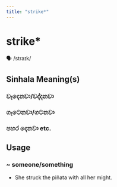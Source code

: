```yaml
---
title: "strike*"
---
```


# strike*

🗣️ /straɪk/

## Sinhala Meaning(s)

### වැදෙනවා/වද්දනවා
### ගැටෙනවා/ගටනවා
### පහර දෙනවා etc.

## Usage

### ~ someone/something

- She struck the piñata with all her might.

